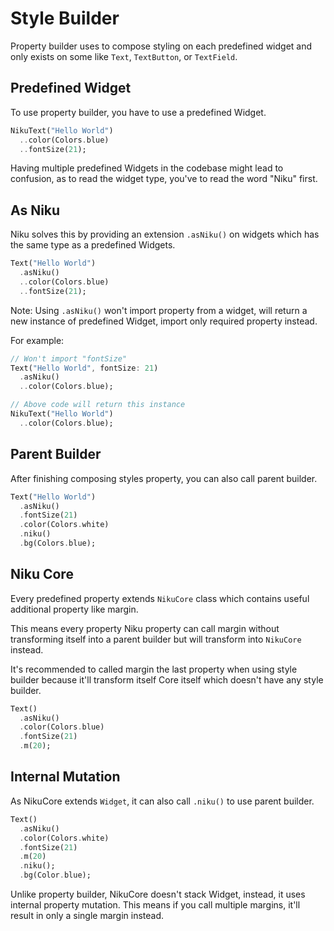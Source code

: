 
# Style Builder
Property builder uses to compose styling on each predefined widget and only exists on some like `Text`, `TextButton`, or `TextField`.

## Predefined Widget
To use property builder, you have to use a predefined Widget.
```dart
NikuText("Hello World")
  ..color(Colors.blue)
  ..fontSize(21);
```

Having multiple predefined Widgets in the codebase might lead to confusion, as to read the widget type, you've to read the word "Niku" first.

## As Niku
Niku solves this by providing an extension `.asNiku()` on widgets which has the same type as a predefined Widgets.
```dart
Text("Hello World")
  .asNiku()
  ..color(Colors.blue)
  ..fontSize(21);
```

Note: Using `.asNiku()` won't import property from a widget, will return a new instance of predefined Widget, import only required property instead.

For example:
```dart
// Won't import "fontSize"
Text("Hello World", fontSize: 21)
  .asNiku()
  ..color(Colors.blue);

// Above code will return this instance
NikuText("Hello World")
  ..color(Colors.blue);
```


## Parent Builder
After finishing composing styles property, you can also call parent builder.
```dart
Text("Hello World")
  .asNiku()
  .fontSize(21)
  .color(Colors.white)
  .niku()
  .bg(Colors.blue);
```

## Niku Core
Every predefined property extends `NikuCore` class which contains useful additional property like margin.

This means every property Niku property can call margin without transforming itself into a parent builder but will transform into `NikuCore` instead.

It's recommended to called margin the last property when using style builder because it'll transform itself Core itself which doesn't have any style builder.
```dart
Text()
  .asNiku()
  .color(Colors.blue)
  .fontSize(21)
  .m(20);
```

## Internal Mutation
As NikuCore extends `Widget`, it can also call `.niku()` to use parent builder.
```dart
Text()
  .asNiku()
  .color(Colors.white)
  .fontSize(21)
  .m(20)
  .niku();
  .bg(Color.blue);
```

Unlike property builder, NikuCore doesn't stack Widget, instead, it uses internal property mutation.
This means if you call multiple margins, it'll result in only a single margin instead.